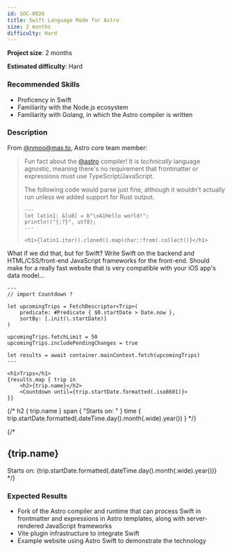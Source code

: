 ```yaml
---
id: SOC-0026
title: Swift Language Mode for Astro
size: 2 months
difficulty: Hard
---
```



**Project size**: 2 months

**Estimated difficulty**: Hard


### Recommended Skills

* Proficency in Swift
* Familiarity with the Node.js ecosystem
* Familiarity with Golang, in which the Astro compiler is written

### Description

From [@nmoo@mas.to](https://mas.to/@nmoo/109745121968494808), Astro core team member:

<blockquote>

Fun fact about the [@astro](https://m.webtoo.ls/@astro) compiler! It is *technically* language agnostic, meaning there's no requirement that frontmatter or expressions must use TypeScript/JavaScript.

The following code would parse just fine, although it wouldn't actually run unless we added support for Rust output.

```astro
---
let latin1: &[u8] = b"\xA1Hello world!";
println!("{:?}", utf8);
---

<h1>{latin1.iter().cloned().map(char::from).collect()}</h1>
```

</blockquote>

What if we did that, but for Swift? Write Swift on the backend and HTML/CSS/front-end JavaScript frameworks for the front-end. Should make for a really fast website that is very compatible with your iOS app's data model...

```astro title="Trips.astro"
---
// import Countdown ?

let upcomingTrips = FetchDescriptor<Trip>(
    predicate: #Predicate { $0.startDate > Date.now },
    sortBy: [.init(\.startDate)]
)

upcomingTrips.fetchLimit = 50
upcomingTrips.includePendingChanges = true

let results = await container.mainContext.fetch(upcomingTrips)
---

<h1>Trips</h1>
{results.map { trip in
    <h2>{trip.name}</h2>
    <Countdown until={trip.startDate.formatted(.iso8601)}>
}}
```

{/* h2 { trip.name }
span { "Starts on: " }
time { trip.startDate.formatted(.dateTime.day().month(.wide).year()) } */}


{/* <h2>{trip.name}</h2>
<span>Starts on: <span>
<time>{trip.startDate.formatted(.dateTime.day().month(.wide).year())}</time> */}


### Expected Results

* Fork of the Astro compiler and runtime that can process Swift in frontmatter and expressions in Astro templates, along with server-rendered JavaScript frameworks
* Vite plugin infrastructure to integrate Swift
* Example website using Astro Swift to demonstrate the technology
